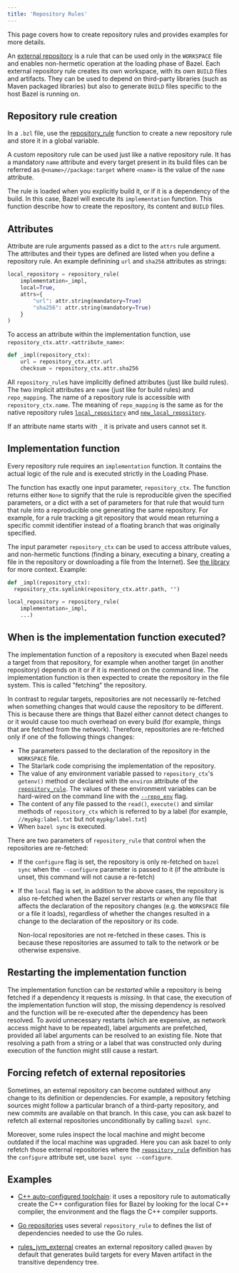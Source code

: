 ```yaml
---
title: 'Repository Rules'
---
```


This page covers how to create repository rules and provides examples for
more details.

An [external repository](/versions/7.1.0/docs/external) is a rule that can be used only
in the `WORKSPACE` file and enables non-hermetic operation at the loading phase
of Bazel. Each external repository rule creates its own workspace, with its
own `BUILD` files and artifacts. They can be used to depend on third-party
libraries (such as Maven packaged libraries) but also to generate `BUILD` files
specific to the host Bazel is running on.

## Repository rule creation

In a `.bzl` file, use the
[repository_rule](/versions/7.1.0/rules/lib/globals/bzl#repository_rule) function to create a new
repository rule and store it in a global variable.

A custom repository rule can be used just like a native repository rule. It
has a mandatory `name` attribute and every target present in its build files
can be referred as `@<name>//package:target` where `<name>` is the value of the
`name` attribute.

The rule is loaded when you explicitly build it, or if it is a dependency of
the build. In this case, Bazel will execute its `implementation` function. This
function describe how to create the repository, its content and `BUILD` files.

## Attributes

Attribute are rule arguments passed as a dict to the `attrs` rule argument.
The attributes and their types are defined are listed when you define a
repository rule. An example definining `url` and `sha256` attributes as
strings:

```python
local_repository = repository_rule(
    implementation=_impl,
    local=True,
    attrs={
        "url": attr.string(mandatory=True)
        "sha256": attr.string(mandatory=True)
    }
)
```

To access an attribute within the implementation function, use
`repository_ctx.attr.<attribute_name>`:

```python
def _impl(repository_ctx):
    url = repository_ctx.attr.url
    checksum = repository_ctx.attr.sha256
```

All `repository_rule`s have implicitly defined attributes (just like build
rules). The two implicit attributes are `name` (just like for build rules) and
`repo_mapping`. The name of a repository rule is accessible with
`repository_ctx.name`. The meaning of `repo_mapping` is the same as for the
native repository rules
[`local_repository`](https://bazel.build/versions/7.1.0/reference/be/workspace#local_repository.repo_mapping)
and
[`new_local_repository`](https://bazel.build/versions/7.1.0/reference/be/workspace#new_local_repository.repo_mapping).

If an attribute name starts with `_` it is private and users cannot set it.

## Implementation function

Every repository rule requires an `implementation` function. It contains the
actual logic of the rule and is executed strictly in the Loading Phase.

The function has exactly one input parameter, `repository_ctx`. The function
returns either `None` to signify that the rule is reproducible given the
specified parameters, or a dict with a set of parameters for that rule that
would turn that rule into a reproducible one generating the same repository. For
example, for a rule tracking a git repository that would mean returning a
specific commit identifier instead of a floating branch that was originally
specified.

The input parameter `repository_ctx` can be used to
access attribute values, and non-hermetic functions (finding a binary,
executing a binary, creating a file in the repository or downloading a file
from the Internet). See [the library](/versions/7.1.0/rules/lib/builtins/repository_ctx) for more
context. Example:

```python
def _impl(repository_ctx):
  repository_ctx.symlink(repository_ctx.attr.path, "")

local_repository = repository_rule(
    implementation=_impl,
    ...)
```

## When is the implementation function executed?

The implementation function of a repository is executed when Bazel needs a
target from that repository, for example when another target (in another
repository) depends on it or if it is mentioned on the command line. The
implementation function is then expected to create the repository in the file
system. This is called "fetching" the repository.

In contrast to regular targets, repositories are not necessarily re-fetched when
something changes that would cause the repository to be different. This is
because there are things that Bazel either cannot detect changes to or it would
cause too much overhead on every build (for example, things that are fetched
from the network). Therefore, repositories are re-fetched only if one of the
following things changes:

* The parameters passed to the declaration of the repository in the
  `WORKSPACE` file.
* The Starlark code comprising the implementation of the repository.
* The value of any environment variable passed to `repository_ctx`'s
  `getenv()` method or declared with the `environ` attribute of the
  [`repository_rule`](/versions/7.1.0/rules/lib/globals/bzl#repository_rule). The values
  of these environment variables can be hard-wired on the command line with the
  [`--repo_env`](/versions/7.1.0/reference/command-line-reference#flag--repo_env) flag.
* The content of any file passed to the `read()`, `execute()` and similar
  methods of `repository_ctx` which is referred to by a label (for example,
  `//mypkg:label.txt` but not `mypkg/label.txt`)
* When `bazel sync` is executed.

There are two parameters of `repository_rule` that control when the repositories
are re-fetched:

* If the `configure` flag is set, the repository is only re-fetched on
  `bazel sync` when the` --configure` parameter is passed to it (if the
  attribute is unset, this command will not cause a re-fetch)
* If the `local` flag is set, in addition to the above cases, the repository is
  also re-fetched when the Bazel server restarts or when any file that affects
  the declaration of the repository changes (e.g. the `WORKSPACE` file or a file
  it loads), regardless of whether the changes resulted in a change to the
  declaration of the repository or its code.

  Non-local repositories are not re-fetched in these cases. This is because
  these repositories are assumed to talk to the network or be otherwise
  expensive.

## Restarting the implementation function

The implementation function can be _restarted_ while a repository is being
fetched if a dependency it requests is _missing_. In that case, the execution of
the implementation function will stop, the missing dependency is resolved and
the function will be re-executed after the dependency has been resolved. To
avoid unnecessary restarts (which are expensive, as network access might
have to be repeated), label arguments are prefetched, provided all
label arguments can be resolved to an existing file. Note that resolving
a path from a string or a label that was constructed only during execution
of the function might still cause a restart.

## Forcing refetch of external repositories

Sometimes, an external repository can become outdated without any change to its
definition or dependencies. For example, a repository fetching sources might
follow a particular branch of a third-party repository, and new commits are
available on that branch. In this case, you can ask bazel to refetch all
external repositories unconditionally by calling `bazel sync`.

Moreover, some rules inspect the local machine and might become
outdated if the local machine was upgraded. Here you can ask bazel to
only refetch those external repositories where the
[`repository_rule`](/versions/7.1.0/rules/lib/globals#repository_rule)
definition has the `configure` attribute set, use `bazel sync --configure`.

## Examples

- [C++ auto-configured toolchain](https://cs.opensource.google/bazel/bazel/+/master:tools/cpp/cc_configure.bzl;drc=644b7d41748e09eff9e47cbab2be2263bb71f29a;l=176):
it uses a repository rule to automatically create the
C++ configuration files for Bazel by looking for the local C++ compiler, the
environment and the flags the C++ compiler supports.

- [Go repositories](https://github.com/bazelbuild/rules_go/blob/67bc217b6210a0922d76d252472b87e9a6118fdf/go/private/go_repositories.bzl#L195)
  uses several `repository_rule` to defines the list of dependencies
  needed to use the Go rules.

- [rules_jvm_external](https://github.com/bazelbuild/rules_jvm_external) creates
  an external repository called `@maven` by default that generates build targets
  for every Maven artifact in the transitive dependency tree.
